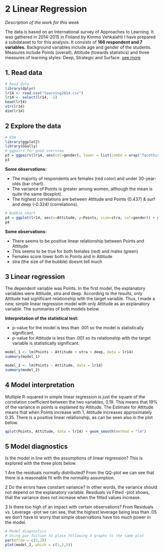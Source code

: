 # 2 Linear Regression {.tabset}

*Description of the work for this week*

The data is based on an International survey of Approaches to Learning.
It was gathered in 2014-2015 in Finland by Kimmo Vehkalahti
I have prepared a subdataset to for this analysis. It consists of **166 respondent and 7 variables.**
Background variables include age and gender of the students.
Measures include Points (overall), Attitude (towards statistics) and three measures of learning styles: Deep, Strategic and Surface. [see more](https://www.mv.helsinki.fi/home/kvehkala/JYTmooc/JYTOPKYS2-meta.txt)

## 1. Read data

```r
# Read data
library(dplyr)
lr14 <- read.csv("learning2014.csv")
lr14 <- select(lr14, -1)
head(lr14)
str(lr14)
dim(lr14)
```


## 2 Explore the data

```r
# EDA
library(ggplot2)
library(GGally)
# ggpairs for good overview
p3 = ggpairs(lr14, aes(col=gender), lower = list(combo = wrap("facethist", bins = 20)))
p3
```

**Some observations:**

  - The majority of respondents are females (red color) and under 30-year-olds (bar chart).
  - The variance of Points is greater among women, although the mean is quite the same (boxplot).
  - The highest correlations are between Attitude and Points (0.437) & surf and deep (-0.324) (correlations).

```r
# Bubble chart
p4 = ggplot(lr14, aes(x=Attitude, y=Points, size=stra, col=gender)) + geom_point(alpha=0.7) + scale_size(range = c(.1, 12), name="stra")
p4
```

**Some observations:**

  - There seems to be positive linear relationship between Points and Attitude
  - This seems to be true for both females (red) and males (green)
  - Females score lower both in Points and in Attitude
  - stra (the size of the bubble) doesnt tell much


## 3 Linear regression

The dependent variable was Points. In the first model, the explanatory variables were Attitude, stra and deep. According to the results, only Attitude had significant relationship with the target variable. Thus, I made a new, simple linear regression model with only Attitude as an explanatory variable. The summaries of both models below.

**Interpretation of the statistical test:**

  - p-value for the model is less than .001 so the model is statistically significant.
  - p-value for Attitude is less than .001 so its relationship with the target variable is statistically significant.

```r
model_1 <- lm(Points ~ Attitude + stra + deep, data = lr14)
summary(model_1)

model_2 <- lm(Points ~ Attitude, data = lr14)
summary(model_2)

```




## 4 Model interpretation

Multiple R-squared in simple linear regression is just the square of the correlation coefficient between the two variables, 0.19. This means that 19% of the variance in points is explained by Attitude.
The Estimate for Attitude means that when Points increase with 1, Attitude increases approximately 0.35. There is a positive linear relationship, as can be seen also in the plot below.

```r
qplot(Points, Attitude, data = lr14) + geom_smooth(method = "lm")
```


## 5 Model diagnostics

Is the model in line with the assumptions of linear regression? This is explored with the three plots below.

  1 Are the residuals normally distributed? From the QQ-plot we can see that there is a reasonable fit with the normality assumption.
  
  2 Do the errors have constant variance? In other words, the variance should not depend on the explanatory variable. Residuals vs Fitted -plot shows, that the variance does not increase when the fitted values increase.
  
  3 Is there too high of an impact with certain observations? From Residuals vs. Leverage -plot we can see, that the highest leverage being less than .05 we don't have to worry that simple observations have too much power in the model.



```r
# Model diagnostics
# Using par-fuction to place following 4 graphs to the same plot
par(mfrow = c(2,2))
plot(model_2, which = c(1,2,5))
```






